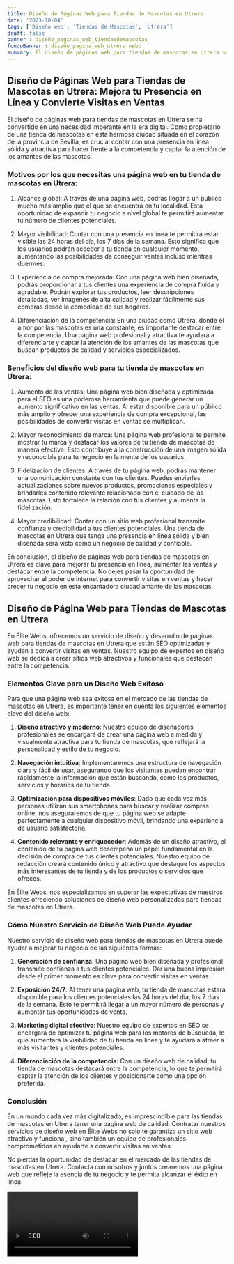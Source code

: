 ```yaml
---
title: Diseño de Páginas Web para Tiendas de Mascotas en Utrera
date: '2023-10-04'
tags: ['Diseño web', 'Tiendas de Mascotas', 'Utrera']
draft: false
banner : diseño_paginas_web_tiendasdemascotas
fondoBanner : diseño_pagina_web_utrera.webp
summary: El diseño de páginas web para tiendas de mascotas en Utrera se ha convertido en una necesidad imperante en la era digital. Como propietario de una tienda de mascotas en esta hermosa ciudad situada en el corazón de la provincia de Sevilla, es crucial contar con una presencia en línea sólida y atractiva para hacer frente a la competencia y captar la atención de los amantes de las mascotas.
---
```


## Diseño de Páginas Web para Tiendas de Mascotas en Utrera: Mejora tu Presencia en Línea y Convierte Visitas en Ventas

El diseño de páginas web para tiendas de mascotas en Utrera se ha convertido en una necesidad imperante en la era digital. Como propietario de una tienda de mascotas en esta hermosa ciudad situada en el corazón de la provincia de Sevilla, es crucial contar con una presencia en línea sólida y atractiva para hacer frente a la competencia y captar la atención de los amantes de las mascotas.

### Motivos por los que necesitas una página web en tu tienda de mascotas en Utrera:

1. Alcance global: A través de una página web, podrás llegar a un público mucho más amplio que el que se encuentra en tu localidad. Esta oportunidad de expandir tu negocio a nivel global te permitirá aumentar tu número de clientes potenciales.

2. Mayor visibilidad: Contar con una presencia en línea te permitirá estar visible las 24 horas del día, los 7 días de la semana. Esto significa que los usuarios podrán acceder a tu tienda en cualquier momento, aumentando las posibilidades de conseguir ventas incluso mientras duermes.

3. Experiencia de compra mejorada: Con una página web bien diseñada, podrás proporcionar a tus clientes una experiencia de compra fluida y agradable. Podrán explorar tus productos, leer descripciones detalladas, ver imágenes de alta calidad y realizar fácilmente sus compras desde la comodidad de sus hogares.

4. Diferenciación de la competencia: En una ciudad como Utrera, donde el amor por las mascotas es una constante, es importante destacar entre la competencia. Una página web profesional y atractiva te ayudará a diferenciarte y captar la atención de los amantes de las mascotas que buscan productos de calidad y servicios especializados.

### Beneficios del diseño web para tu tienda de mascotas en Utrera:

1. Aumento de las ventas: Una página web bien diseñada y optimizada para el SEO es una poderosa herramienta que puede generar un aumento significativo en las ventas. Al estar disponible para un público más amplio y ofrecer una experiencia de compra excepcional, las posibilidades de convertir visitas en ventas se multiplican.

2. Mayor reconocimiento de marca: Una página web profesional te permite mostrar tu marca y destacar los valores de tu tienda de mascotas de manera efectiva. Esto contribuye a la construcción de una imagen sólida y reconocible para tu negocio en la mente de los usuarios.

3. Fidelización de clientes: A través de tu página web, podrás mantener una comunicación constante con tus clientes. Puedes enviarles actualizaciones sobre nuevos productos, promociones especiales y brindarles contenido relevante relacionado con el cuidado de las mascotas. Esto fortalece la relación con tus clientes y aumenta la fidelización.

4. Mayor credibilidad: Contar con un sitio web profesional transmite confianza y credibilidad a tus clientes potenciales. Una tienda de mascotas en Utrera que tenga una presencia en línea sólida y bien diseñada será vista como un negocio de calidad y confiable.

En conclusión, el diseño de páginas web para tiendas de mascotas en Utrera es clave para mejorar tu presencia en línea, aumentar las ventas y destacar entre la competencia. No dejes pasar la oportunidad de aprovechar el poder de internet para convertir visitas en ventas y hacer crecer tu negocio en esta encantadora ciudad amante de las mascotas.

<GifSeo />

<Cta />

## Diseño de Página Web para Tiendas de Mascotas en Utrera

En Élite Webs, ofrecemos un servicio de diseño y desarrollo de páginas web para tiendas de mascotas en Utrera que están SEO optimizadas y ayudan a convertir visitas en ventas. Nuestro equipo de expertos en diseño web se dedica a crear sitios web atractivos y funcionales que destacan entre la competencia.

### Elementos Clave para un Diseño Web Exitoso

Para que una página web sea exitosa en el mercado de las tiendas de mascotas en Utrera, es importante tener en cuenta los siguientes elementos clave del diseño web:

1. **Diseño atractivo y moderno**: Nuestro equipo de diseñadores profesionales se encargará de crear una página web a medida y visualmente atractiva para tu tienda de mascotas, que reflejará la personalidad y estilo de tu negocio.

2. **Navegación intuitiva**: Implementaremos una estructura de navegación clara y fácil de usar, asegurando que los visitantes puedan encontrar rápidamente la información que están buscando, como los productos, servicios y horarios de tu tienda.

3. **Optimización para dispositivos móviles**: Dado que cada vez más personas utilizan sus smartphones para buscar y realizar compras online, nos aseguraremos de que tu página web se adapte perfectamente a cualquier dispositivo móvil, brindando una experiencia de usuario satisfactoria.

4. **Contenido relevante y enriquecedor**: Además de un diseño atractivo, el contenido de tu página web desempeña un papel fundamental en la decisión de compra de tus clientes potenciales. Nuestro equipo de redacción creará contenido único y atractivo que destaque los aspectos más interesantes de tu tienda y de los productos o servicios que ofreces.

En Élite Webs, nos especializamos en superar las expectativas de nuestros clientes ofreciendo soluciones de diseño web personalizadas para tiendas de mascotas en Utrera.

### Cómo Nuestro Servicio de Diseño Web Puede Ayudar

Nuestro servicio de diseño web para tiendas de mascotas en Utrera puede ayudar a mejorar tu negocio de las siguientes formas:

1. **Generación de confianza**: Una página web bien diseñada y profesional transmite confianza a tus clientes potenciales. Dar una buena impresión desde el primer momento es clave para convertir visitas en ventas.

2. **Exposición 24/7**: Al tener una página web, tu tienda de mascotas estará disponible para los clientes potenciales las 24 horas del día, los 7 días de la semana. Esto te permitirá llegar a un mayor número de personas y aumentar tus oportunidades de venta.

3. **Marketing digital efectivo**: Nuestro equipo de expertos en SEO se encargará de optimizar tu página web para los motores de búsqueda, lo que aumentará la visibilidad de tu tienda en línea y te ayudará a atraer a más visitantes y clientes potenciales.

4. **Diferenciación de la competencia**: Con un diseño web de calidad, tu tienda de mascotas destacará entre la competencia, lo que te permitirá captar la atención de los clientes y posicionarte como una opción preferida.

### Conclusión

En un mundo cada vez más digitalizado, es imprescindible para las tiendas de mascotas en Utrera tener una página web de calidad. Contratar nuestros servicios de diseño web en Élite Webs no solo te garantiza un sitio web atractivo y funcional, sino también un equipo de profesionales comprometidos en ayudarte a convertir visitas en ventas.

No pierdas la oportunidad de destacar en el mercado de las tiendas de mascotas en Utrera. Contacta con nosotros y juntos crearemos una página web que refleje la esencia de tu negocio y te permita alcanzar el éxito en línea.

<Video />

<CtaBot job='Tiendas de Mascotas' city='Utrera'/>

<Gmaps query='Utrera+españa+maps' />